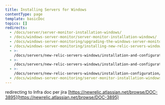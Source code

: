 ```yaml
---
title: Installing Servers for Windows
contentType: page
template: basicDoc
topics: []
redirects:
  - /docs/server/server-monitor-installation-windows/
  - /docs/windows-server-monitor/server-monitor-installation-windows/
  - /docs/windows-server-monitoring/upgrading-the-windows-server-monitor/
  - /docs/windows-server-monitoring/installing-new-relic-servers-windows/
  - >-
    /docs/servers/new-relic-servers-windows/installation-and-configuration/installing-new-relic-servers/
  - >-
    /docs/servers/new-relic-servers-windows/installation-and-configuration/installing-new-relic-servers-windows/
  - >-
    /docs/servers/new-relic-servers-windows/installation-configuration/installing-new-relic-servers-windows/
  - /docs/windows-server-monitoring/server-monitor-installation-windows/
---
```


redirecting to Infra doc per jira [https://newrelic.atlassian.net/browse/DOC-3895](https://newrelic.atlassian.net/browse/DOC-3895)
